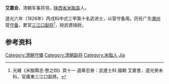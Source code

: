 '''艾嘉会'''，清朝军事将领。[[陕西省|陕西省]][[米脂县|米脂县]]人。

道光六年（1826年）丙戌科中式三甲第十名武进士，以营守备用。历任广东[[潮州|潮州]]营[[守备|守备]]，累官[[三江口|三江口]][[副将|副将]]<ref>光緒《米脂縣志·卷之四》頁十一 選舉志叄：武進士科 國朝 艾嘉會，道光癸未科，官廣東三江口副將。</ref>，授武德骑尉。

==参考资料==
{{Reflist}}

{{道光六年丙戌科武殿試金榜}}
{{DEFAULTSORT:Ai艾}}
[[Category:清朝守備|Category:清朝守備]]
[[Category:清朝副将|Category:清朝副将]]
[[Category:米脂人|Category:米脂人]]
[[Category:艾姓|Jia]]